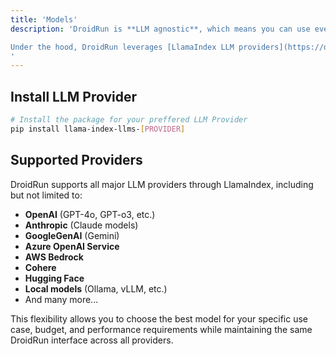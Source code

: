```yaml
---
title: 'Models'
description: 'DroidRun is **LLM agnostic**, which means you can use every LLM provider there is. 

Under the hood, DroidRun leverages [LlamaIndex LLM providers](https://docs.llamaindex.ai/en/stable/api_reference/llms/) to provide seamless integration with all major language model providers. This means you can easily switch between different providers or use multiple providers simultaneously depending on your needs.
'
---
```


## Install LLM Provider
```bash
# Install the package for your preffered LLM Provider
pip install llama-index-llms-[PROVIDER]
```

## Supported Providers

DroidRun supports all major LLM providers through LlamaIndex, including but not limited to:

- **OpenAI** (GPT-4o, GPT-o3, etc.)
- **Anthropic** (Claude models)
- **GoogleGenAI** (Gemini)
- **Azure OpenAI Service**
- **AWS Bedrock**
- **Cohere**
- **Hugging Face**
- **Local models** (Ollama, vLLM, etc.)
- And many more...

This flexibility allows you to choose the best model for your specific use case, budget, and performance requirements while maintaining the same DroidRun interface across all providers.
